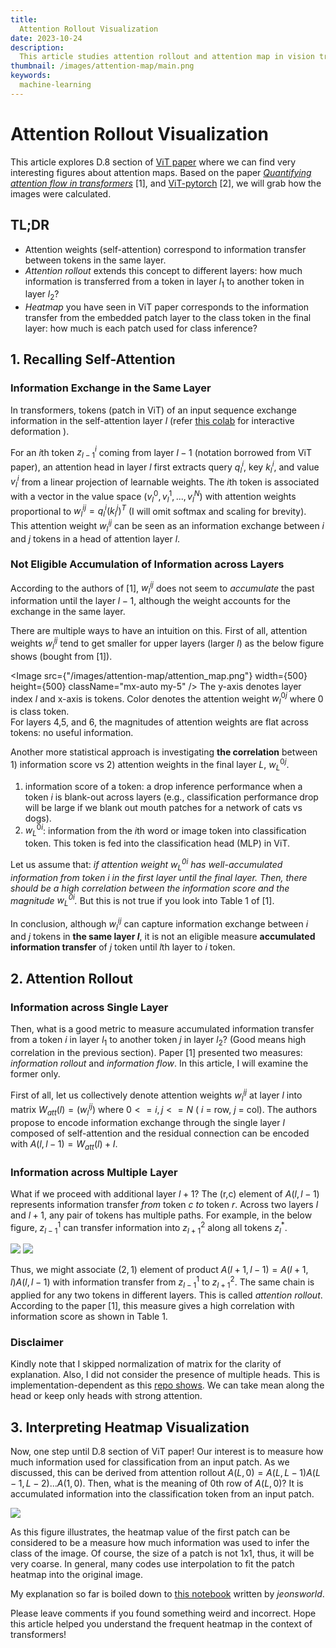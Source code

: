 ```yaml
---
title:
  Attention Rollout Visualization
date: 2023-10-24
description:
  This article studies attention rollout and attention map in vision transformer paper.
thumbnail: /images/attention-map/main.png
keywords:
  machine-learning
---
```




# Attention Rollout Visualization

<Frontmatter />

This article explores D.8 section of [ViT paper](https://arxiv.org/pdf/2010.11929.pdf) where we can find very interesting figures about attention maps.
Based on the paper [*Quantifying attention flow in transformers*](https://arxiv.org/abs/2005.00928) [1], and [ViT-pytorch](https://github.com/jeonsworld/ViT-pytorch) [2], we will grab how the images were calculated.

## TL;DR
- Attention weights (self-attention) correspond to information transfer between tokens in the same layer. 
- *Attention rollout* extends this concept to different layers: how much information is transferred from a token in layer $l_1$ to another token in layer $l_2$?
- *Heatmap* you have seen in ViT paper corresponds to the information transfer from the embedded patch layer to the class token in the final layer: how much is each patch used for class inference?


## 1. Recalling Self-Attention

### Information Exchange in the Same Layer
In transformers, tokens (patch in ViT) of an input sequence exchange information in the self-attention layer $l$ (refer [this colab](https://colab.research.google.com/github/tensorflow/tensor2tensor/blob/master/tensor2tensor/notebooks/hello_t2t.ipynb#scrollTo=OJKU36QAfqOC) for interactive deformation ).

For an $i$th token $z_{l-1}^i$ coming from layer $l-1$ (notation borrowed from ViT paper), an attention head in layer $l$ first extracts query $q_l^i$, key $k_l^i$, and value $v_l^i$ from a linear projection of learnable weights.
The $i$th token is associated with a vector in the value space $(v_l^0, v_l^1,...,v_l^N)$ with attention weights proportional to $w_l^{ij} = q_l^i(k_l^j)^T$ (I will omit softmax and scaling for brevity).
This attention weight $w_l^{ij}$ can be seen as an information exchange between $i$ and $j$ tokens in a head of attention layer $l$. 



### Not Eligible Accumulation of Information across Layers 
According to the authors of [1],  $w_l^{ij}$ does not seem to *accumulate* the past information until the layer $l-1$, although the weight accounts for the exchange in the same layer. 

There are multiple ways to have an intuition on this.
First of all, attention weights $w_l^{ij}$ tend to get smaller for upper layers (larger $l$) as the below figure shows (bought from [1]).

<Image
  src={"/images/attention-map/attention_map.png"}
  width={500}
  height={500}
  className="mx-auto my-5"
/>
The y-axis denotes layer index $l$ and x-axis is tokens. Color denotes the attention weight $w_l^{0j}$ where $0$ is class token.  
For layers 4,5, and 6, the magnitudes of attention weights are flat across tokens: no useful information.

Another more statistical approach is investigating **the correlation** between 1) information score vs 2) attention weights in the final layer $L$,  $w_L^{0j}$.
1) information score of a token: a drop inference performance when a token $i$ is blank-out across layers (e.g., classification performance drop will be large if we blank out mouth patches for a network of cats vs dogs).
2) $w_L^{0i}$: information from the $i$th word or image token into classification token. This token is fed into the classification head (MLP) in ViT.  

Let us assume that: *if attention weight $w_L^{0i}$ has well-accumulated information from token $i$ in the first layer until the final layer. 
Then, there should be a high correlation between the information score and the magnitude $w_L^{0i}$.* 
But this is not true if you look into Table 1 of [1]. 

In conclusion, although $w_l^{ij}$ can capture information exchange between $i$ and $j$ tokens in **the same layer $l$**,
it is not an eligible measure **accumulated information transfer** of $j$ token until $l$th layer to $i$ token.

## 2. Attention Rollout 

### Information across Single Layer
Then, what is a good metric to measure accumulated information transfer from a token $i$ in layer $l_1$ to another token $j$ in layer $l_2$?
 (Good means high correlation in the previous section). Paper [1] presented two measures: *information rollout* and *information flow*.
 In this article, I will examine the former only. 

First of all, let us collectively denote attention weights $w_l^{ij}$ at layer $l$ into matrix $W_{att}(l) = (w_l^{ij})$ where $0<= i,j <= N$ ( $i$ = row, $j$ = col).
The authors propose to encode information exchange through the single layer $l$ composed of self-attention and the residual connection can be encoded with $A (l,l-1) = W_{att} (l) + I$.

### Information across Multiple Layer

What if we proceed with additional layer $l+1$? 
The (r,c) element of $A (l,l-1)$ represents information transfer *from* token $c$ *to* token $r$.
Across two layers $l$ and $l+1$, any pair of tokens has multiple paths. 
For example, in the below figure, $z_{l-1}^{1}$ can transfer information into $z_{l+1}^{2}$ along all tokens $z_{l}^{*}$.

  <div className="flex flex-col mx-auto">
    <Image
      src="/images/attention-map/dag.png"
      width={700}
      height={500}
      className=""
    />
    <Image
      src="/images/attention-map/matrix.png"
      width={700}
      height={500}
      className=""
    />
  </div>

Thus, we might associate $(2,1)$ element of product $A(l+1,l-1) = A(l+1,l)A(l,l-1)$ with information transfer from  $z_{l-1}^{1}$ to  $z_{l+1}^{2}$. 
The same chain is applied for any two tokens in different layers. This is called *attention rollout*.
According to the paper [1], this measure gives a high correlation with information score as shown in Table 1. 

### Disclaimer
Kindly note that I skipped normalization of matrix for the clarity of explanation. 
Also, I did not consider the presence of multiple heads. This is implementation-dependent as this [repo shows](https://github.com/jacobgil/vit-explain).
We can take mean along the head or keep only heads with strong attention. 


## 3. Interpreting Heatmap Visualization 
Now, one step until D.8 section of ViT paper!
Our interest is to measure how much information used for classification from an input patch.
As we discussed, this can be derived from attention rollout $A(L,0) = A(L,L-1) A(L-1,L-2) ... A(1,0)$. 
Then, what is the meaning of $0$th row of $A(L,0)$? It is accumulated information into the classification token from an input patch. 

<Image
  src="/images/attention-map/final.png"
  width={800}
  height={500}
  className=""
/>

As this figure illustrates, the heatmap value of the first patch can be considered to be a measure how much information was used to infer the class of the image. 
Of course, the size of a patch is not 1x1, thus, it will be very coarse. In general, many codes use interpolation to fit the patch heatmap into the original image. 

My explanation so far is boiled down to [this notebook](https://github.com/jeonsworld/ViT-pytorch/blob/main/visualize_attention_map.ipynb) written by *jeonsworld*.


Please leave comments if you found something weird and incorrect.
Hope this article helped you understand the frequent heatmap in the context of transformers!


<Comment />
